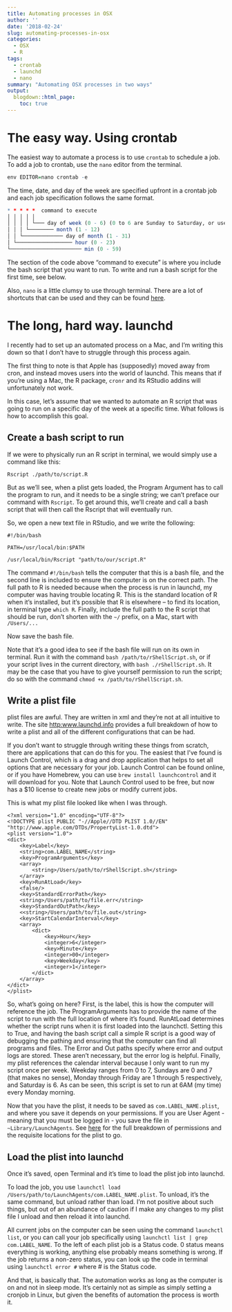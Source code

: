 ```yaml
---
title: Automating processes in OSX
author: ''
date: '2018-02-24'
slug: automating-processes-in-osx
categories:
  - OSX
  - R
tags:
  - crontab
  - launchd
  - nano
summary: "Automating OSX processes in two ways"
output:
  blogdown::html_page:
    toc: true
---
```


# The easy way. Using crontab 

The easiest way to automate a process is to use `crontab` to schedule a job. To add a job to crontab, use the `nano` editor from the terminal. 

```r
env EDITOR=nano crontab -e
```

The time, date, and day of the week are specified upfront in a crontab job and each job specification follows the same format. 

```r
* * * * *  command to execute
│ │ │ │ │
│ │ │ │ └─── day of week (0 - 6) (0 to 6 are Sunday to Saturday, or use names; 7 is also Sunday)
│ │ │ └──────── month (1 - 12)
│ │ └───────────── day of month (1 - 31)
│ └────────────────── hour (0 - 23)
└─────────────────────── min (0 - 59)
```

The section of the code above "command to execute" is where you include the bash script that you want to run. To write and run a bash script for the first time, see below. 

Also, `nano` is a little clumsy to use through terminal. There are a lot of shortcuts that can be used and they can be found [here](https://monovm.com/post/35/delete-line-in-nano){target="_blank"}.

# The long, hard way. launchd

I recently had to set up an automated process on a Mac, and I'm writing this down so that I don't have to struggle through this process again. 

The first thing to note is that Apple has (supposedly) moved away from cron, and instead moves users into the world of launchd. This means that if you're using a Mac, the R package, ```cronr``` and its RStudio addins will unfortunately not work. 

In this case, let's assume that we wanted to automate an R script that was going to run on a specific day of the week at a specific time. What follows is how to accomplish this goal. <br>

## Create a bash script to run

If we were to physically run an R script in terminal, we would simply use a command like this: 

`Rscript ./path/to/script.R`

But as we'll see, when a plist gets loaded, the Program Argument has to call the program to run, and it needs to be a single string; we can't preface our command with `Rscript`. To get around this, we'll create and call a bash script that will then call the Rscript that will eventually run. 

So, we open a new text file in RStudio, and we write the following: 

``` 
#!/bin/bash

PATH=/usr/local/bin:$PATH

/usr/local/bin/Rscript "path/to/our/script.R"
```

The command `#!/bin/bash` tells the computer that this is a bash file, and the second line is included to ensure the computer is on the correct path. The full path to R is needed because when the process is run in launchd, my computer was having trouble locating R. This is the standard location of R when it's installed, but it's possible that R is elsewhere -- to find its location, in terminal type `which R`. Finally, include the full path to the R script that should be run, don't shorten with the `~/` prefix, on a Mac, start with `/Users/...`

Now save the bash file. 

Note that it's a good idea to see if the bash file will run on its own in terminal. Run it with the command `bash /path/to/rShellScript.sh`, or if your script lives in the current directory, with `bash ./rShellScript.sh`. It may be the case that you have to give yourself permission to run the script; do so with the command `chmod +x /path/to/rShellScript.sh`.

## Write a plist file 

plist files are awful. They are written in xml and they're not at all intuitive to write. The site [http:www.launchd.info](http:www.launchd.info) provides a full breakdown of how to write a plist and all of the different configurations that can be had. 

If you don't want to struggle through writing these things from scratch, there are applications that can do this for you. The easiest that I've found is Launch Control, which is a drag and drop application that helps to set all options that are necessary for your job. Launch Control can be found online, or if you have Homebrew, you can use `brew install launchcontrol` and it will download for you. Note that Launch Control used to be free, but now has a $10 license to create new jobs or modify current jobs. 

This is what my plist file looked like when I was through. 

```
<?xml version="1.0" encoding="UTF-8"?> 
<!DOCTYPE plist PUBLIC "-//Apple//DTD PLIST 1.0//EN" "http://www.apple.com/DTDs/PropertyList-1.0.dtd">
<plist version="1.0">
<dict>
    <key>Label</key>
    <string>com.LABEL_NAME</string>
    <key>ProgramArguments</key>
    <array>
        <string>/Users/path/to/rShellScript.sh</string>
    </array>
    <key>RunAtLoad</key>
    <false/>
    <key>StandardErrorPath</key>
    <string>/Users/path/to/file.err</string>
    <key>StandardOutPath</key>
    <<string>/Users/path/to/file.out</string>
    <key>StartCalendarInterval</key>
    <array>
        <dict>
            <key>Hour</key>
            <integer>6</integer>
            <key>Minute</key>
            <integer>00</integer>
            <key>Weekday</key>
            <integer>1</integer>
        </dict>
    </array>
</dict>
</plist>
```

So, what's going on here? First, is the label, this is how the computer will reference the job. The ProgramArguments has to provide the name of the script to run with the full location of where it's found. RunAtLoad determines whether the script runs when it is first loaded into the launchctl. Setting this to True, and having the bash script call a simple R script is a good way of debugging the pathing and ensuring that the computer can find all programs and files. The Error and Out paths specify where error and output logs are stored. These aren't necessary, but the error log is helpful. Finally, my plist references the calendar interval because I only want to run my script once per week. Weekday ranges from 0 to 7, Sundays are 0 and 7 (that makes no sense), Monday through Friday are 1 through 5 respectively, and Saturday is 6. As can be seen, this script is set to run at 6AM (my time) every Monday morning.

Now that you have the plist, it needs to be saved as `com.LABEL_NAME.plist`, and where you save it depends on your permissions. If you are User Agent - meaning that you must be logged in - you save the file in `~Library/LaunchAgents`. See [here](http:www.launchd.info){target="_blank"} for the full breakdown of permissions and the requisite locations for the plist to go. 

## Load the plist into launchd

Once it's saved, open Terminal and it's time to load the plist job into launchd. 

To load the job, you use `launchctl load /Users/path/to/LaunchAgents/com.LABEL_NAME.plist`. To unload, it's the same command, but unload rather than load. I'm not positive about such things, but out of an abundance of caution if I make any changes to my plist file I unload and then reload it into launchd.

All current jobs on the computer can be seen using the command `launchctl list`, or you can call your job specifically using `launchctl list | grep com.LABEL_NAME`. To the left of each plist job is a Status code. 0 status means everything is working, anything else probably means something is wrong. If the job returns a non-zero status, you can look up the code in terminal using `launchctl error #` where # is the Status code. 

And that, is basically that. The automation works as long as the computer is on and not in sleep mode. It's certainly not as simple as simply setting a cronjob in Linux, but given the benefits of automation the process is worth it.   



